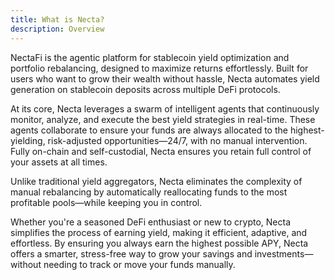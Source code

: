 ```yaml
---
title: What is Necta?
description: Overview
---
```


NectaFi is the agentic platform for stablecoin yield optimization and portfolio rebalancing, designed to maximize returns effortlessly. Built for users who want to grow their wealth without hassle, Necta automates yield generation on stablecoin deposits across multiple DeFi protocols.

At its core, Necta leverages a swarm of intelligent agents that continuously monitor, analyze, and execute the best yield strategies in real-time. These agents collaborate to ensure your funds are always allocated to the highest-yielding, risk-adjusted opportunities—24/7, with no manual intervention. Fully on-chain and self-custodial, Necta ensures you retain full control of your assets at all times.

Unlike traditional yield aggregators, Necta eliminates the complexity of manual rebalancing by automatically reallocating funds to the most profitable pools—while keeping you in control.

Whether you're a seasoned DeFi enthusiast or new to crypto, Necta simplifies the process of earning yield, making it efficient, adaptive, and effortless. By ensuring you always earn the highest possible APY, Necta offers a smarter, stress-free way to grow your savings and investments—without needing to track or move your funds manually.
